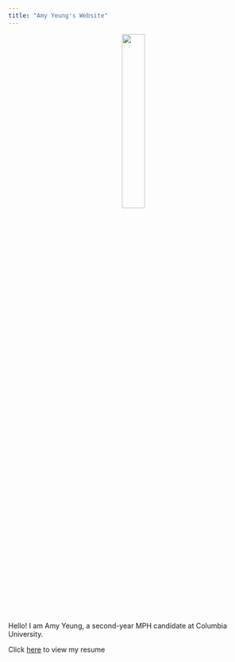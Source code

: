 ```yaml
---
title: "Amy Yeung's Website"
---
```



<p style="text-align:center;"><img src="images/headshot.jpg" style="width:30%"></p>


Hello! I am Amy Yeung, a second-year MPH candidate at Columbia University.

Click [here](resume.html) to view my resume




